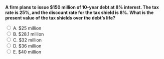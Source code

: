 ::: {.question-block}

<form onsubmit="event.preventDefault(); checkAnswer('module8_mcq_q74')" data-correct-answer="B">
<strong style="display: block;">A firm plans to issue $150 million of 10-year debt at 8% interest. The tax rate is 25%, and the discount rate for the tax shield is 8%. What is the present value of the tax shields over the debt’s life?</strong>

<label><input type="radio" name="module8_mcq_q74" value="A"> A. $25 million</label><br>
<label><input type="radio" name="module8_mcq_q74" value="B"> B. $28.1 million</label><br>
<label><input type="radio" name="module8_mcq_q74" value="C"> C. $32 million</label><br>
<label><input type="radio" name="module8_mcq_q74" value="D"> D. $36 million</label><br>
<label><input type="radio" name="module8_mcq_q74" value="E"> E. $40 million</label><br>
</form>

<div id="feedback-module8_mcq_q74" class="feedback" data-status="" style="display:none;">
✅ Correct: B.  
Annual shield = 150 × 0.08 × 0.25 = 3.0 million.  
PV = 3.0 × [1 − (1 / 1.08¹⁰)] / 0.08 = **$28.1 million**.
</div>

:::
